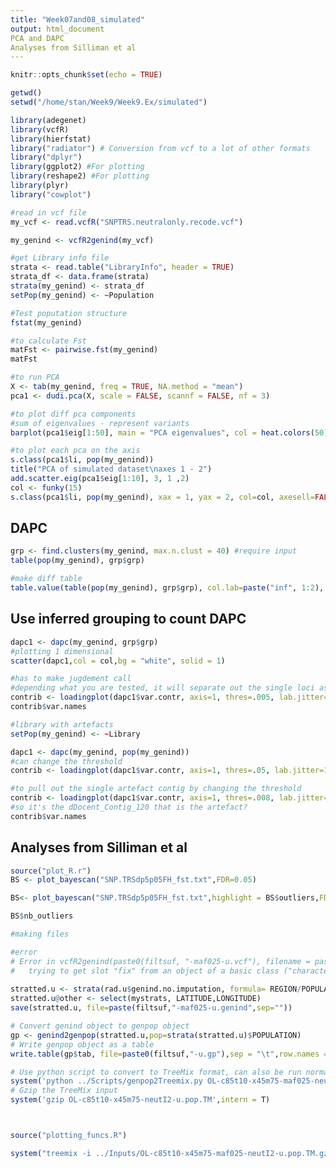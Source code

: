 ```yaml
---
title: "Week07and08_simulated"
output: html_document
PCA and DAPC
Analyses from Silliman et al
---
```


```r
knitr::opts_chunk$set(echo = TRUE)
```

```r
getwd()
setwd("/home/stan/Week9/Week9.Ex/simulated")
```

```r
library(adegenet)
library(vcfR)
library(hierfstat)
library("radiator") # Conversion from vcf to a lot of other formats
library("dplyr")
library(ggplot2) #For plotting
library(reshape2) #For plotting
library(plyr)
library("cowplot")
```

```r
#read in vcf file
my_vcf <- read.vcfR("SNPTRS.neutralonly.recode.vcf")

my_genind <- vcfR2genind(my_vcf)

#get Library info file
strata <- read.table("LibraryInfo", header = TRUE)
strata_df <- data.frame(strata)
strata(my_genind) <- strata_df
setPop(my_genind) <- ~Population

#Test poputation structure
fstat(my_genind)

#to calculate Fst
matFst <- pairwise.fst(my_genind)
matFst

#to run PCA
X <- tab(my_genind, freq = TRUE, NA.method = "mean")
pca1 <- dudi.pca(X, scale = FALSE, scannf = FALSE, nf = 3)

#to plot diff pca components
#sum of eigenvalues - represent variants
barplot(pca1$eig[1:50], main = "PCA eigenvalues", col = heat.colors(50))

#to plot each pca on the axis
s.class(pca1$li, pop(my_genind))
title("PCA of simulated dataset\naxes 1 - 2")
add.scatter.eig(pca1$eig[1:10], 3, 1 ,2)
col <- funky(15) 
s.class(pca1$li, pop(my_genind), xax = 1, yax = 2, col=col, axesell=FALSE, cstar=0, cpoint=3, grid = FALSE)
```

## DAPC
```r
grp <- find.clusters(my_genind, max.n.clust = 40) #require input
table(pop(my_genind), grp$grp)

#make diff table
table.value(table(pop(my_genind), grp$grp), col.lab=paste("inf", 1:2), row.lab=paste("ori", 1:4))
```

## Use inferred grouping to count DAPC
```r
dapc1 <- dapc(my_genind, grp$grp)
#plotting 1 dimensional 
scatter(dapc1,col = col,bg = "white", solid = 1)
```

```r
#has to make jugdement call
#depending what you are tested, it will separate out the single loci as in which loci is contributed to the pattern
contrib <- loadingplot(dapc1$var.contr, axis=1, thres=.005, lab.jitter=1)
contrib$var.names
```

```r
#library with artefacts
setPop(my_genind) <- ~Library

dapc1 <- dapc(my_genind, pop(my_genind))
#can change the threshold
contrib <- loadingplot(dapc1$var.contr, axis=1, thres=.05, lab.jitter=1)
```

```r
#to pull out the single artefact contig by changing the threshold
contrib <- loadingplot(dapc1$var.contr, axis=1, thres=.008, lab.jitter=1)
#so it's the dDocent_Contig_120 that is the artefact?
contrib$var.names
```


## Analyses from Silliman et al
```r
source("plot_R.r")
BS <- plot_bayescan("SNP.TRSdp5p05FH_fst.txt",FDR=0.05)

BS<- plot_bayescan("SNP.TRSdp5p05FH_fst.txt",highlight = BS$outliers,FDR=0.05)

BS$nb_outliers
```

```r
#making files

#error
# Error in vcfR2genind(paste0(filtsuf, "-maf025-u.vcf"), filename = paste0(filtsuf,  : 
#   trying to get slot "fix" from an object of a basic class ("character") with no slots
  
stratted.u <- strata(rad.u$genind.no.imputation, formula= REGION/POPULATION/LOCATION, combine = TRUE,just.strats)
stratted.u@other <- select(mystrats, LATITUDE,LONGITUDE)
save(stratted.u, file=paste(filtsuf,"-maf025-u.genind",sep=""))

# Convert genind object to genpop object
gp <- genind2genpop(stratted.u,pop=strata(stratted.u)$POPULATION)
# Write genpop object as a table
write.table(gp$tab, file=paste0(filtsuf,"-u.gp"),sep = "\t",row.names = T,col.names = T,quote = F )

# Use python script to convert to TreeMix format, can also be run normally in Terminal
system('python ../Scripts/genpop2Treemix.py OL-c85t10-x45m75-maf025-neutI2-u.gp OL-c85t10-x45m75-neutI2-u.pop.TM')
# Gzip the TreeMix input
system('gzip OL-c85t10-x45m75-neutI2-u.pop.TM',intern = T)



source("plotting_funcs.R")

system("treemix -i ../Inputs/OL-c85t10-x45m75-maf025-neutI2-u.pop.TM.gz -o OL-c85t10m45x75n_unrooted > out")

```
